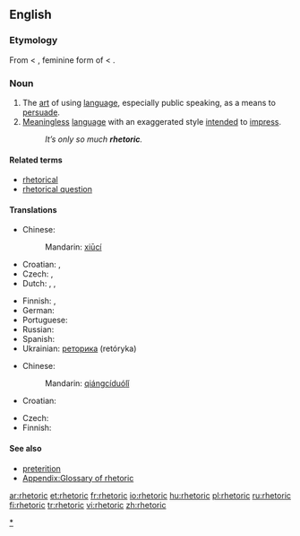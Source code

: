 ==English==
{{wikipedia}}

===Etymology===
From {{etyl|la}} {{term|rhetorica|rhētorica|lang=la}} < {{etyl|grc}} {{term|sc=polytonic|ῥητορική|tr=rhētorikē|lang=grc}}, feminine form of {{term|sc=polytonic|ῥητορικός|tr=rhētorikos||concerning public speech|lang=grc}} < {{term|sc=polytonic|ῥήτωρ|tr=rhētōr||public speaker|lang=grc}}.

===Noun===
{{en-noun|s|-}}

# The [[art]] of using [[language]], especially public speaking, as a means to [[persuade]].
# [[meaningless|Meaningless]] [[language]] with an exaggerated style [[intend]]ed to [[impress]].
#: ''It’s only so much '''rhetoric'''.''

====Related terms====
* [[rhetorical]]
* [[rhetorical question]]

====Translations====
{{trans-top|art of using language for persuasion}}
* Chinese: {{zh-ts|修辭|修辞}}
*: Mandarin: [[xiū ]][[cí]]
* Croatian: {{t-|hr|retorika|f|alt=retòrika}}, {{t-|hr|govorništvo|n|alt=gòvōrnīštvo}}
* Czech: {{t-|cs|řečnictví|n}}, {{t-|cs|rétorika|f}}
* Dutch: {{t-|nl|redekunde|f}}, {{t-|nl|retorica|f}}, {{t-|nl|retoriek|f}}
{{trans-mid}}
* Finnish: {{t-|fi|puhetaito}}, {{t+|fi|retoriikka}}
* German: {{t+|de|Rhetorik|f}}
* Portuguese: {{t|pt|retórica|f}}
* Russian: {{t|ru|реторика|f|tr=retórika|sc=Cyrl}}
* Spanish: {{t+|es|retórica|f}}
* Ukrainian: [[реторика]] (retóryka) {{f}}
{{trans-bottom}}

{{trans-top|meaningless language}}
* Chinese: {{zh-ts|強詞奪理|强词夺理}}
*: Mandarin: [[qiáng]][[ cí]][[ duó]][[ lǐ]]
* Croatian: {{t-|hr|retorika|f|alt=retòrika}}
{{trans-mid}}
* Czech: {{t-|cs|rétorika|f}}
* Finnish: {{t+|fi|retoriikka}}
{{trans-bottom}}

====See also====
* [[preterition]] <!--  you don't speak of something but you evoke it under a negative way -->
* [[Appendix:Glossary of rhetoric]]

[[Category:Rhetoric|*]]

[[ar:rhetoric]]
[[et:rhetoric]]
[[fr:rhetoric]]
[[io:rhetoric]]
[[hu:rhetoric]]
[[pl:rhetoric]]
[[ru:rhetoric]]
[[fi:rhetoric]]
[[tr:rhetoric]]
[[vi:rhetoric]]
[[zh:rhetoric]]